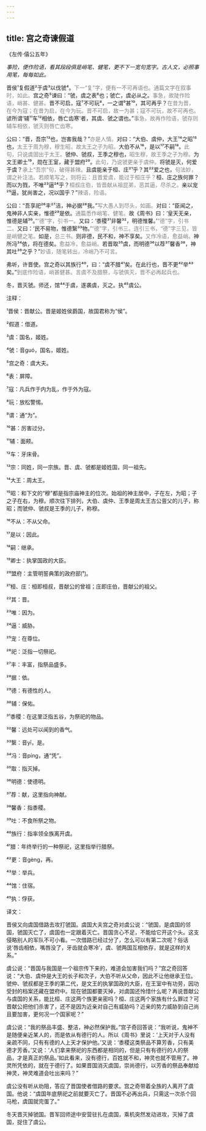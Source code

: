 ```yaml
---
---
---
```

title: 宫之奇谏假道
---




《左传·僖公五年》





*事险，便作险语，看其段段俱是峭笔、健笔，更不下一宽句宽字。古人文，必照事用笔，每每如此。*





晋侯¹复假道²于虞³以伐虢⁴。<font color=gray font-size=0.8rem>下一“复”字，便有一不可再语也。通篇文字在叙事时，如此。</font>宫之奇⁵谏曰：“虢，虞之表⁶也；虢亡，虞必从之。<font color=gray font-size=0.8rem>事急，故陡作险语，峭甚、健甚。</font>晋不可启，寇⁷不可玩⁸，一之谓⁹甚¹⁰，其可再乎？<font color=gray font-size=0.8rem>在昔为晋，在今为寇；在昔为启，在今为玩。晋不可启，故一为甚；寇不可玩，故不可再也。</font>谚所谓‘辅¹¹车¹²相依，唇亡齿寒’者，其虞、虢之谓也。”<font color=gray font-size=0.8rem>事急，故再作险语，虢存则辅车相依，虢灭则唇亡齿寒。</font>

公曰：“晋，吾宗¹³也，岂害我哉？”<font color=gray font-size=0.8rem>亦是人情。</font>对曰：“大伯、虞仲，大王¹⁴之昭¹⁵也，<font color=gray font-size=0.8rem>太王于周为穆，穆生昭，故太王之子为昭。</font>大伯不从¹⁶，是以¹⁷不嗣¹⁸。<font color=gray font-size=0.8rem>此句，只说虞固出于太王。</font>虢仲、虢叔，王季之穆也，<font color=gray font-size=0.8rem>昭生穆，故王季之子为穆。</font>为文王卿士¹⁹，勋在王室，藏于盟府²⁰。<font color=gray font-size=0.8rem>此句，乃说虢更亲于虞仲。</font>将虢是灭，何爱于虞？<font color=gray font-size=0.8rem>承上“吾宗”句，破得甚辣。</font>且虞能亲于桓、庄²¹乎？其²²爱之也，<font color=gray font-size=0.8rem>句法妙，谓之补注法。若顺笔写之，则将云：且晋爱虞，能过于桓庄乎？</font>桓、庄之族何罪？而以为戮，不唯²³逼²⁴乎？<font color=gray font-size=0.8rem>桓叔庄伯，皆晋献从祖昆弟，恶其逼，尽杀之。</font>亲以宠²⁵逼，犹尚害之，况以国乎？”<font color=gray font-size=0.8rem>辣语，险语。</font>

公曰：“吾享祀²⁶丰²⁷洁，神必据²⁸我。”<font color=gray font-size=0.8rem>写大愚人到尽头，如画。</font>对曰：“臣闻之，鬼神非人实亲，惟德²⁹是依。<font color=gray font-size=0.8rem>通篇悉作峭笔、健笔。</font>故《周书》曰：‘皇天无亲，惟德是辅³⁰。’<font color=gray font-size=0.8rem>“德”字，引书一。</font>又曰：‘黍稷³¹非馨³²，明德惟馨。’<font color=gray font-size=0.8rem>“德”字，引书二。</font>又曰：‘民不易物，惟德繄³³物。’<font color=gray font-size=0.8rem>“德”字，引书三。连引三书，“德”字三见，皆是峭健之笔。</font>如是，<font color=gray font-size=0.8rem>总三书。</font>则非德，民不和，神不享矣。<font color=gray font-size=0.8rem>又作冷语，愈益峭。</font>神所冯³⁴依，将在德矣。<font color=gray font-size=0.8rem>愈益冷，愈益峭。</font>若晋取³⁵虞，而明德³⁶以荐³⁷馨香³⁸，神其吐³⁹之乎？”<font color=gray font-size=0.8rem>妙语，随笔转出，冷峭乃不可言。</font>

弗听，许晋使。宫之奇以其族行⁴⁰，曰：“虞不腊⁴¹矣。在此行也，晋不更⁴²举⁴³矣。”<font color=gray font-size=0.8rem>到底作险语，峭甚健甚。言虞不及腊祭，与虢俱灭，晋不必再起兵也。</font>

冬，晋灭虢。师还，馆⁴⁴于虞，遂袭虞，灭之。执⁴⁵虞公。

注释：

¹晋侯：晋献公。晋是姬姓侯爵国，故国君称为“侯”。

²假道：借道。

³虞：国名，姬姓。

⁴虢：音guó，国名，姬姓。

⁵宫之奇：虞大夫。

⁶表：屏障。

⁷寇：凡兵作于内为乱，作于外为寇。

⁸玩：放松警惕。

⁹谓：通“为”。

¹⁰甚：厉害过分。

¹¹辅：面颊。

¹²车：牙床骨。

¹³宗：同姓，同一宗族。晋、虞、虢都是姬姓国，同一祖先。

¹⁴大王：周太王。

¹⁵昭：和下文的“穆”都是指宗庙神主的位次。始祖的神主居中，子在左，为昭；子之子在右，为穆。顺次往下排列，大伯、虞仲、王季是周太王古公亶父的儿子，称昭；而虢仲、虢叔是王季的儿子，称穆。

¹⁶不从：不从父命。

¹⁷是以：因此。

¹⁸嗣：继承。

¹⁹卿士：执掌国政的大臣。

²⁰盟府：主管明誓典策的政府部门。

²¹桓、庄：桓即桓叔，晋献公的曾祖；庄即庄伯，晋献公的祖父。

²²其：晋。

²³唯：因为。

²⁴逼：威胁。

²⁵宠：在尊位。

²⁶祀：泛指一切祭祀。

²⁷丰：丰富，指祭品盛多。

²⁸据：依。

²⁹德：有德性的人。

³⁰辅：保佑。

³¹黍稷：在这里泛指五谷，为祭祀的物品。

³²馨：远处可以闻到的香气。

³³繄：音yī，是。

³⁴冯：音píng，通“凭”。

³⁵取：指灭掉。

³⁶明德：使德明。

³⁷荐：献，这里指向神献。

³⁸馨香：指黍稷。

³⁹吐：不食所祭之物。

⁴⁰族行：指率领全族离开虞。

⁴¹腊：年终举行的一种祭祀，这里指举行腊祭。

⁴²更：音gèng，再。

⁴³举：举兵。

⁴⁴馆：住宿。

⁴⁵执：俘获。

译文：

晋侯又向虞国借路去攻打虢国。虞国大夫宫之奇对虞公说：“虢国，是虞国的邻国，虢国灭亡了，虞国也一定跟着灭亡。晋国贪心不足，不能给它开这个头。这支侵略别人的军队不可小看。一次借路已经过分了，怎么可以有第二次呢？俗话说‘唇齿相依，嘴唇没了，牙齿就会寒冷’，虞、虢两国互相依存，就是这样的关系。”

虞公说：“晋国与我国是一个祖宗传下来的，难道会加害我们吗？”宫之奇回答说：“大伯、虞仲是大王的长子和次子，大伯不听从父命，因此不让他继承王位。虢仲、虢叔都是王季的第二代，是文王的执掌国政的大臣，在王室中有功劳，因功受封的档案还藏在盟府中。现在虢国都要灭掉，对虞国还怜惜什么呢？再说晋献公与虞国的关系，能比桓、庄这两个族更亲密吗？桓、庄这两个家族有什么罪过？可晋献公把他们杀害了，还不是因为近亲对自己有威胁吗？近亲的势力威胁到自己尚且要加害，更何况一个国家呢？”

虞公说：“我的祭品丰盛、整洁，神必然保护我。”宫子奇回答说：“我听说，鬼神不是随便亲近某人的，而是依从有德行的人。所以《周书》里说：‘上天对于人没有亲疏不同，只有有德的人上天才保护他。’又说：‘黍稷这类祭品不算芳香，只有美德才芳香。’又说：‘人们拿来祭祀的东西都是相同的，但是只有有德行的人的祭品，才是真正的祭品。’如此看来，没有德行，百姓就不和，神灵也就不管用了。神灵所凭依的，就在于德行了。如果晋国消灭虞国，崇尚德行，以芳香的祭品奉献给神灵，神灵难道会吐出来吗？”

虞公没有听从劝阻，答应了晋国使者借路的要求。宫之奇带着全族的人离开了虞国。他说：“虞国年底祭祀之前就要灭亡了。晋国不必再出兵，只需这一次杀个回马枪，虞国就完蛋了。”

冬天晋灭掉虢国。晋军回师途中安营驻扎在虞国，乘机突然发动进攻，灭掉了虞国，捉住了虞公。